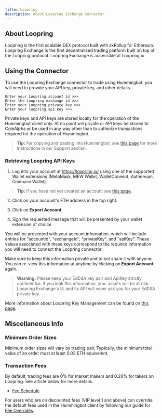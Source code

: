 ```yaml
---
title: Loopring
description: About Loopring Exchange Connector
---
```


## About Loopring

Loopring is the first scalable DEX protocol built with zkRollup for Ethereum. Loopring Exchange is the first decentralized trading platform built on top of the Loopring protocol. Loopring Exchange is accessible at Loopring.io

## Using the Connector

To use the Loopring Exchange connector to trade using Hummingbot, you will need to provide your API key, private key, and other details.

```
Enter your Loopring account id >>>
Enter the Loopring exchange id >>>
Enter your Loopring private key >>>
Enter your loopring api key >>>
```

Private keys and API keys are stored locally for the operation of the Hummingbot client only. At no point will private or API keys be shared to CoinAlpha or be used in any way other than to authorize transactions required for the operation of Hummingbot.

> **Tip:** For copying and pasting into Hummingbot, see [this page](/intro/support/#paste-items-from-clipboard-in-putty) for more instructions in our Support section.

### Retrieving Loopring API Keys

1. Log into your account at https://loopring.io/ using one of the supported Wallet extensions (MetaMask, MEW Wallet, WalletConnect, Authereum, Coinbase Wallet).

> **Tip:** If you have not yet created an account see [this page](https://blogs.loopring.org/loopring-exchange-faq/#how-do-i-register-an-account).

2. Click on your account's ETH address in the top right.

3. Click on **Export Account**.

4. Sign the requested message that will be presented by your wallet extension of choice.

You will be presented with your account information, which will include entries for "accountId", "exchangeId", "privateKey", and "apiKey". These values associated with these keys correspond to the required information you will need to connect the Loopring connector.

Make sure to keep this information private and to not share it with anyone. You can re-view this information at anytime by clicking on **Export Account** again.

> **Warning:** Please keep your EdDSA key pair and ApiKey strictly confidential. If you leak this information, your assets will be at risk. Loopring Exchange's UI and its API will never ask you for your EdDSA private key.

More information about Loopring Key Management can be found on [this page](https://docs.loopring.io/en/basics/key_mgmt.html).

## Miscellaneous Info

### Minimum Order Sizes

Minimum order sizes will vary by trading pair. Typically, the minimum total value of an order must at least 0.02 ETH equivelent.

### Transaction Fees

By default, trading fees are 0% for market makers and 0.20% for takers on Loopring. See article below for more details.

- [Fee Schedule](https://blogs.loopring.org/loopring-exchange-faq/)

For users who are on discounted fees (VIP level 1 and above) can override the default fees used in the Hummingbot client by following our guide for [Fee Overrides](/operation/adv-command-ref/#fee-override).

